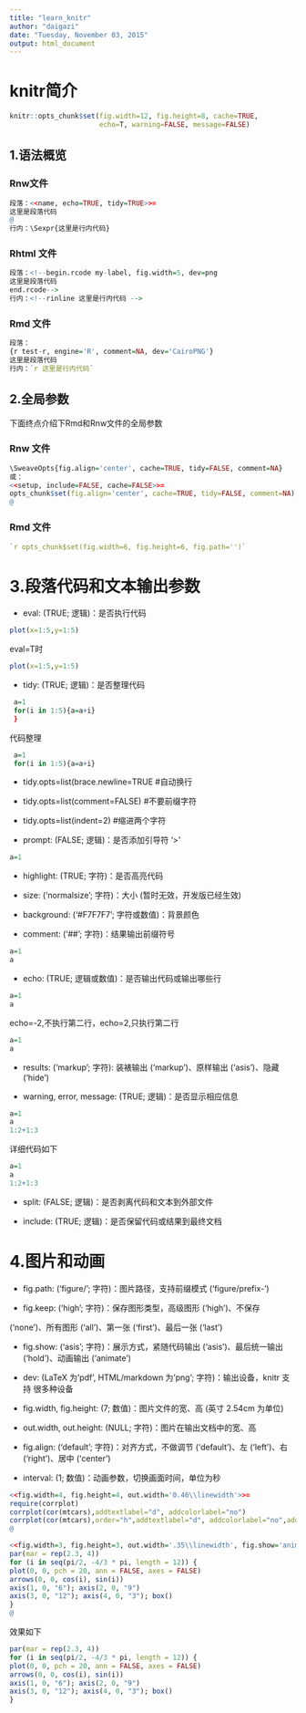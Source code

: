 ```yaml
---
title: "learn_knitr"
author: "daigazi"
date: "Tuesday, November 03, 2015"
output: html_document
---
```


# knitr简介

```r
knitr::opts_chunk$set(fig.width=12, fig.height=8, cache=TRUE,
                      echo=T, warning=FALSE, message=FALSE)
```

## 1.语法概览

### Rnw文件

```r
段落：<<name, echo=TRUE, tidy=TRUE>>=
这里是段落代码
@
行内：\Sexpr{这里是行内代码}
```


### Rhtml 文件

```r
段落：<!--begin.rcode my-label, fig.width=5, dev=png
这里是段落代码
end.rcode-->
行内：<!--rinline 这里是行内代码 -->
```


### Rmd 文件

```r
段落：
{r test-r, engine='R', comment=NA, dev='CairoPNG'}
这里是段落代码
行内：`r 这里是行内代码`
```

## 2.全局参数

下面终点介绍下Rmd和Rnw文件的全局参数

### Rnw 文件

```r
\SweaveOpts{fig.align='center', cache=TRUE, tidy=FALSE, comment=NA}
或：
<<setup, include=FALSE, cache=FALSE>>=
opts_chunk$set(fig.align='center', cache=TRUE, tidy=FALSE, comment=NA)
@
```

### Rmd 文件

```r
`r opts_chunk$set(fig.width=6, fig.height=6, fig.path='')`
```


# 3.段落代码和文本输出参数

 * eval: (TRUE; 逻辑)：是否执行代码
```r
plot(x=1:5,y=1:5)
```
eval=T时
```r
plot(x=1:5,y=1:5)
```
 * tidy: (TRUE; 逻辑)：是否整理代码
```r
 a=1
 for(i in 1:5){a=a+i}    
 }
```
代码整理
```r
 a=1
 for(i in 1:5){a=a+i}
```
 + tidy.opts=list(brace.newline=TRUE  #自动换行
 
 + tidy.opts=list(comment=FALSE)   #不要前缀字符
 
 + tidy.opts=list(indent=2)   #缩进两个字符
 
 

 * prompt: (FALSE; 逻辑)：是否添加引导符 '>'
 
       
```r
a=1
```

 
 * highlight: (TRUE; 字符)：是否高亮代码

 
 * size: ('normalsize'; 字符)：大小 (暂时无效，开发版已经生效)

 
 * background: ('#F7F7F7'; 字符或数值)：背景颜色

 * comment: ('##'; 字符)：结果输出前缀符号
        
```r
a=1
a 
```
 
 * echo: (TRUE; 逻辑或数值)：是否输出代码或输出哪些行
```r
a=1
a
```
echo=-2,不执行第二行，echo=2,只执行第二行
```r
a=1 
a
```



*  results: ('markup'; 字符): 装裱输出 ('markup')、原样输出 ('asis')、隐藏('hide')


 * warning, error, message: (TRUE; 逻辑)：是否显示相应信息
```r
a=1 
a
1:2+1:3
```
详细代码如下
```r
a=1 
a
1:2+1:3
```
 * split: (FALSE; 逻辑)：是否剥离代码和文本到外部文件
 
* include: (TRUE; 逻辑)：是否保留代码或结果到最终文档


# 4.图片和动画 

* fig.path: ('figure/'; 字符)：图片路径，支持前缀模式 ('figure/prefix-')

* fig.keep: ('high'; 字符)：保存图形类型，高级图形 ('high')、不保存

('none')、所有图形 ('all')、第一张 ('first')、最后一张 ('last')

* fig.show: ('asis'; 字符)：展示方式，紧随代码输出 ('asis')、最后统一输出
('hold')、动画输出 ('animate')

* dev: (LaTeX 为'pdf', HTML/markdown 为'png'; 字符)：输出设备，knitr 支持
很多种设备

* fig.width, fig.height: (7; 数值)：图片文件的宽、高 (英寸 2.54cm 为单位)

* out.width, out.height: (NULL; 字符)：图片在输出文档中的宽、高

* fig.align: ('default'; 字符)：对齐方式，不做调节 ('default')、左
('left')、右 ('right')、居中 ('center')

* interval: (1; 数值)：动画参数，切换画面时间，单位为秒


```r
<<fig.width=4, fig.height=4, out.width='0.46\\linewidth'>>=
require(corrplot)
corrplot(cor(mtcars),addtextlabel="d", addcolorlabel="no")
corrplot(cor(mtcars),order="h",addtextlabel="d", addcolorlabel="no",addrect=2)
@
```

```r
<<fig.width=3, fig.height=3, out.width='.35\\linewidth', fig.show='animate'>>=
par(mar = rep(2.3, 4))
for (i in seq(pi/2, -4/3 * pi, length = 12)) {
plot(0, 0, pch = 20, ann = FALSE, axes = FALSE)
arrows(0, 0, cos(i), sin(i))
axis(1, 0, "6"); axis(2, 0, "9")
axis(3, 0, "12"); axis(4, 0, "3"); box()
}
@
```

效果如下
```r

par(mar = rep(2.3, 4))
for (i in seq(pi/2, -4/3 * pi, length = 12)) {
plot(0, 0, pch = 20, ann = FALSE, axes = FALSE)
arrows(0, 0, cos(i), sin(i))
axis(1, 0, "6"); axis(2, 0, "9")
axis(3, 0, "12"); axis(4, 0, "3"); box()
}
```

